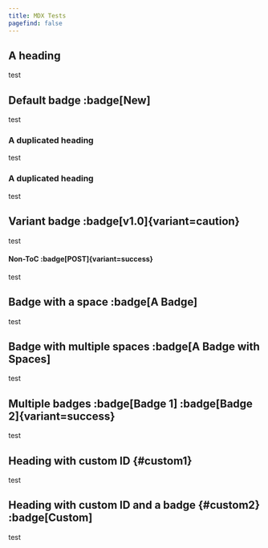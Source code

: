 ```yaml
---
title: MDX Tests
pagefind: false
---
```


## A heading

test

## Default badge :badge[New]

test

### A duplicated heading

test

### A duplicated heading

test

## Variant badge :badge[v1.0]{variant=caution}

test

#### Non-ToC :badge[POST]{variant=success}

test

## Badge with a space :badge[A Badge]

test

## Badge with multiple spaces :badge[A Badge with Spaces]

test

## Multiple badges :badge[Badge 1] :badge[Badge 2]{variant=success}

test

## Heading with custom ID {#custom1}

test

## Heading with custom ID and a badge {#custom2} :badge[Custom]

test
